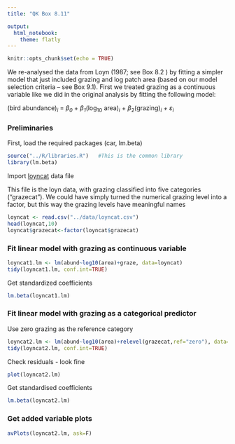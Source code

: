 ```yaml
---
title: "QK Box 8.11"

output: 
  html_notebook:
    theme: flatly
---
```


```r
knitr::opts_chunk$set(echo = TRUE)
```

We re-analysed the data from Loyn (1987; see Box 8.2 ) by fitting a simpler model that just included grazing and log patch area (based on our model selection criteria -- see Box 9.1). First we treated grazing as a continuous variable like we did in the original analysis by fitting the following model:

(bird abundance)~*i*~ = *β~0~* + *β~1~*(log~10~ area)~*i*~ + *β*~2~(grazing)~*i*~ *+ ε~i~*

### Preliminaries

First, load the required packages (car, lm.beta)

```r
source("../R/libraries.R")   #This is the common library
library(lm.beta)
```

Import [loyncat](data/loyncat.csv) data file

This file is the loyn data, with grazing classified into five categories ("grazecat"). We could have simply turned the numerical grazing level into a factor, but this way the grazing levels have meaningful names

```r
loyncat <- read.csv("../data/loyncat.csv")
head(loyncat,10)
loyncat$grazecat<-factor(loyncat$grazecat)
```

### Fit linear model with grazing as continuous variable

```r
loyncat1.lm <- lm(abund~log10(area)+graze, data=loyncat)
tidy(loyncat1.lm, conf.int=TRUE)
```

Get standardized coefficients

```r
lm.beta(loyncat1.lm)
```

### Fit linear model with grazing as a categorical predictor

Use zero grazing as the reference category

```r
loyncat2.lm <- lm(abund~log10(area)+relevel(grazecat,ref="zero"), data=loyncat)
tidy(loyncat2.lm, conf.int=TRUE)
```

Check residuals - look fine

```r
plot(loyncat2.lm)
```

Get standardised coefficients

```r
lm.beta(loyncat2.lm)
```

### Get added variable plots

```r
avPlots(loyncat2.lm, ask=F)
```
